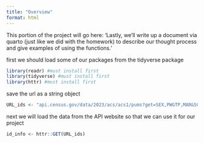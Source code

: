 ```yaml
---
title: "Overview"
format: html
---
```


This portion of the project will go here:
'Lastly, we’ll write up a document via quarto (just like we did with the homework) to describe our thought process and give examples of using the functions.'

first we should load some of our packages from the tidyverse package
```r
library(readr) #must install first
library(tidyverse) #must install first 
library(httr) #must install first
```

save the url as a string object
```r
URL_ids <- "api.census.gov/data/2023/acs/acs1/pums?get=SEX,PWGTP,MAR&SCHL=24"
```

next we will load the data from the API website so that we can use it for our project
```r
id_info <- httr::GET(URL_ids)
```


